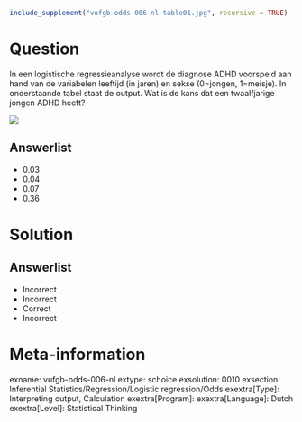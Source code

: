 ```{r, echo = FALSE, results = "hide"}
include_supplement("vufgb-odds-006-nl-table01.jpg", recursive = TRUE)
```

Question
========

In een logistische regressieanalyse wordt de diagnose ADHD voorspeld aan hand van de variabelen leeftijd (in jaren) en sekse (0=jongen, 1=meisje). In onderstaande tabel staat de output. Wat is de kans dat een twaalfjarige jongen ADHD heeft?

![](vufgb-odds-006-nl-table01.jpg)
  
Answerlist
----------
* 0.03
* 0.04
* 0.07
* 0.36


Solution
========

Answerlist
----------
* Incorrect
* Incorrect
* Correct
* Incorrect

Meta-information
================
exname: vufgb-odds-006-nl
extype: schoice
exsolution: 0010
exsection: Inferential Statistics/Regression/Logistic regression/Odds
exextra[Type]: Interpreting output, Calculation
exextra[Program]: 
exextra[Language]: Dutch
exextra[Level]: Statistical Thinking